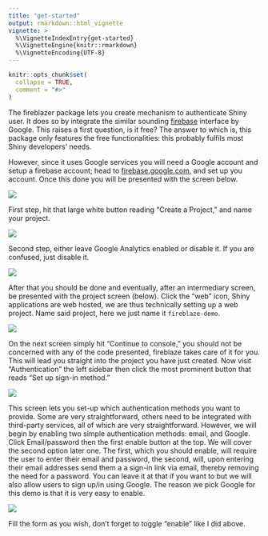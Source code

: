 ```yaml
---
title: "get-started"
output: rmarkdown::html_vignette
vignette: >
  %\VignetteIndexEntry{get-started}
  %\VignetteEngine{knitr::rmarkdown}
  %\VignetteEncoding{UTF-8}
---
```


```r
knitr::opts_chunk$set(
  collapse = TRUE,
  comment = "#>"
)
```

The fireblazer package lets you create mechanism to authenticate Shiny user. It does so by integrate the similar sounding [firebase](https://firebase.google.com/) interface by Google. This raises a first question, is it free? The answer to which is, this package only features the free functionalities: this probably fulfils  most Shiny developers' needs. 

However, since it uses Google services you will need a Google account and setup a firebase account; head to [firebase.google.com](https://firebase.google.com/), and set up you account. Once this done you will be presented with the screen below.

![](fireblaze_home.png)

First step, hit that large white button reading "Create a Project," and name your project.

![](fireblaze_step_1.png)

Second step, either leave Google Analytics enabled or disable it. If you are confused, just disable it.

![](fireblaze_step_2.png)

After that you should be done and eventually, after an intermediary screen, be presented with the project screen (below). Click the "web" icon, Shiny applications are web hosted, we are thus technically setting up a web project. Name said project, here we just name it `fireblaze-demo`.

![](fireblazer_project_setup1.png)

On the next screen simply hit "Continue to console," you should not be concerned with any of the code presented, fireblaze takes care of it for you. This will lead you straight into the project you have just created. Now visit "Authentication" the left sidebar then click the most prominent button that reads "Set up sign-in method."

![](fireblaze_signin_method.png)

This screen lets you set-up which authentication methods you want to provide. Some are very straightforward, others need to be integrated with third-party services, all of which are very straightforward. However, we will begin by enabling two simple authentication methods: email, and Google. Click Email/password then the first enable button at the top. We will cover the second option later one. The first, which you should enable, will require the user to enter their email and password, the second, will, upon entering their email addresses send them a a sign-in link via email, thereby removing the need for a password. You can leave it at that if you want to but we will also allow users to sign up/in using Google. The reason we pick Google for this demo is that it is very easy to enable.

![](fireblaze_google.png)

Fill the form as you wish, don't forget to toggle "enable" like I did above.

